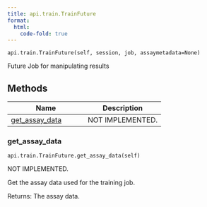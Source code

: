 ```yaml
---
title: api.train.TrainFuture
format:
  html:
    code-fold: true
---
```


`api.train.TrainFuture(self, session, job, assaymetadata=None)`

Future Job for manipulating results

## Methods

| Name | Description |
| --- | --- |
| [get_assay_data](#openprotein.api.train.TrainFuture.get_assay_data) | NOT IMPLEMENTED. |

### get_assay_data { #openprotein.api.train.TrainFuture.get_assay_data }

`api.train.TrainFuture.get_assay_data(self)`

NOT IMPLEMENTED.

Get the assay data used for the training job.

Returns:
    The assay data.